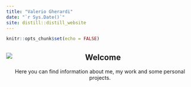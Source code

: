 ```yaml
---
title: "Valerio Gherardi"
date: "`r Sys.Date()`"
site: distill::distill_website
---
```


```r
knitr::opts_chunk$set(echo = FALSE)
```

<center>

![](img/me-circle-cropped.png){width=33%: style="float: left"}

## Welcome
Here you can find information about me, my work and some personal projects.

</center>


